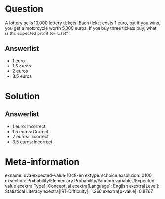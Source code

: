 Question
========

A lottery sells 10,000 lottery tickets. Each ticket costs 1 euro, but if you wins, you get a motorcycle worth 5,000 euros. If you buy three tickets buy, what is the expected profit (or loss)?

Answerlist
----------

* 1 euro
* 1.5 euros
* 2 euros
* 3.5 euros

Solution
========

Answerlist
----------

* 1 euro: Incorrect
* 1.5 euros: Correct
* 2 euros: Incorrect
* 3.5 euros: Incorrect

Meta-information
================
exname: uva-expected-value-1048-en
extype: schoice
exsolution: 0100
exsection: Probability/Elementary Probability/Random variables/Expected value
exextra[Type]: Conceptual
exextra[Language]: English
exextra[Level]: Statistical Literacy
exextra[IRT-Difficulty]: 1.266
exextra[p-value]: 0.8767
